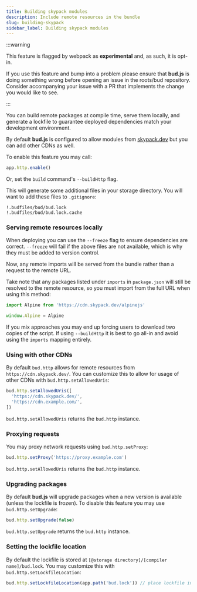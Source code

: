 ```yaml
---
title: Building skypack modules
description: Include remote resources in the bundle
slug: building-skypack
sidebar_label: Building skypack modules
---
```


:::warning

This feature is flagged by webpack as **experimental** and, as such, it is opt-in.

If you use this feature and bump into a problem please ensure that
**bud.js** is doing something wrong before opening an issue in the roots/bud repository. Consider accompanying your issue with
a PR that implements the change you would like to see.

:::

You can build remote packages at compile time, serve them locally, and generate a lockfile to guarantee deployed dependencies match your development environment.

By default **bud.js** is configured to allow modules from [skypack.dev](https://www.skypack.dev/) but you can add other CDNs as well.

To enable this feature you may call:

```ts
app.http.enable()
```

Or, set the `build` command's `--buildHttp` flag.

This will generate some additional files in your storage directory. You will want to add these files to `.gitignore`:

```gitignore title=".gitignore"
!.budfiles/bud/bud.lock
!.budfiles/bud/bud.lock.cache
```

### Serving remote resources locally

When deploying you can use the `--freeze` flag to ensure dependencies are correct.
`--freeze` will fail if the above files are not available, which is why they must
be added to version control.

Now, any remote imports will be served from the bundle rather than a request to the remote URL.

Take note that any packages listed under `imports` in `package.json` will still be resolved to the remote resource, so
you must import from the full URL when using this method:

```ts title="app.js"
import Alpine from 'https://cdn.skypack.dev/alpinejs'

window.Alpine = Alpine
```

If you mix approaches you may end up forcing users to download two copies of the script.
If using `--buildHttp` it is best to go all-in and avoid using the `imports` mapping entirely.

### Using with other CDNs

By default `bud.http` allows for remote resources from `https://cdn.skypack.dev/`. You can customize this to allow for
usage of other CDNs with `bud.http.setAllowedUris`:

```ts
bud.http.setAllowedUris([
  'https://cdn.skypack.dev/',
  'https://cdn.example.com/',
])
```

`bud.http.setAllowedUris` returns the `bud.http` instance.

### Proxying requests

You may proxy network requests using `bud.http.setProxy`:

```ts
bud.http.setProxy('https://proxy.example.com')
```

`bud.http.setAllowedUris` returns the `bud.http` instance.

### Upgrading packages

By default **bud.js** will upgrade packages when a new version is available (unless the lockfile is frozen). To disable this feature you may use `bud.http.setUpgrade`:

```ts
bud.http.setUpgrade(false)
```

`bud.http.setUpgrade` returns the `bud.http` instance.

### Setting the lockfile location

By default the lockfile is stored at `[@storage directory]/[compiler name]/bud.lock`. You may customize this with `bud.http.setLockfileLocation`:

```ts
bud.http.setLockfileLocation(app.path('bud.lock')) // place lockfile in root of project
```
